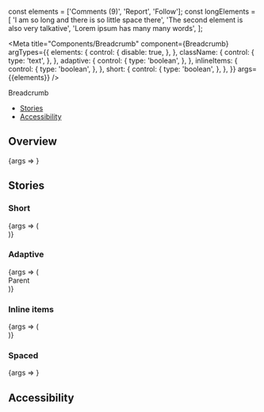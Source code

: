 const elements = ['Comments (9)', 'Report', 'Follow'];
const longElements = [
  'I am so long and there is so little space there',
  'The second element is also very talkative',
  'Lorem ipsum has many many words',
];

<Meta
  title="Components/Breadcrumb"
  component={Breadcrumb}
  argTypes={{
    elements: {
      control: {
        disable: true,
      },
    },
    className: {
      control: {
        type: 'text',
      },
    },
    adaptive: {
      control: {
        type: 'boolean',
      },
    },
    inlineItems: {
      control: {
        type: 'boolean',
      },
    },
    short: {
      control: {
        type: 'boolean',
      },
    },
  }}
  args={{elements}}
/>

<PageHeader>Breadcrumb</PageHeader>

- [Stories](#stories)
- [Accessibility](#accessibility)

## Overview

<Canvas>
  <Story name="Default">{args => <Breadcrumb {...args} />}</Story>
</Canvas>

<ArgsTable story="Default" />

## Stories

### Short

<Canvas>
  <Story
    name="Short"
    args={{
      elements: longElements,
    }}
  >
    {args => (
      <div style={{maxWidth: '400px'}}>
        <Breadcrumb {...args} short />
      </div>
    )}
  </Story>
</Canvas>

### Adaptive

<Canvas>
  <Story name="Adaptive">
    {args => (
      <div
        style={{
          color: hex['indigo-40'],
        }}
      >
        <div>Parent</div>
        <Breadcrumb {...args} adaptive />
      </div>
    )}
  </Story>
</Canvas>

### Inline items

<Canvas>
  <Story name="Inline items" args={{elements: longElements}}>
    {args => (
      <div style={{maxWidth: '400px'}}>
        <Breadcrumb {...args} inlineItems />
      </div>
    )}
  </Story>
</Canvas>

### Spaced

<Canvas>
  <Story name="Spaced" args={{elements: longElements}}>
    {args => <Breadcrumb {...args} spaced />}
  </Story>
</Canvas>

## Accessibility

<BreadcrumbA11y />
